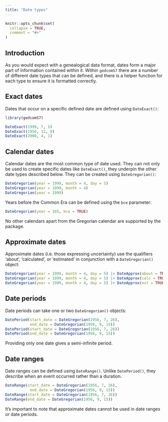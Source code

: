 ```yaml
---
title: "Date types"
---
```


```r
knitr::opts_chunk$set(
  collapse = TRUE,
  comment = "#>"
)
```

## Introduction

As you would expect with a genealogical data format, dates form a major part of information contained within it. Within `gedcomS7` there are a number of different date types that can be defined, and there is a helper function for each type to ensure it is formatted correctly.

## Exact dates

Dates that occur on a specific defined date are defined using `DateExact()`:

```r
library(gedcomS7)

DateExact(1999, 7, 5)
DateExact(1956, 12, 8)
DateExact(2008, 4, 1)
```

## Calendar dates

Calendar dates are the most common type of date used. They can not only be used to create specific dates like `DateExact()`, they underpin the other date types described below. They can be created using `DateGregorian()`:

```r
DateGregorian(year = 1999, month = 4, day = 5)
DateGregorian(year = 1999, month = 4)
DateGregorian(year = 1999)
```

Years before the Common Era can be defined using the `bce` parameter:

```r
DateGregorian(year = 105, bce = TRUE)
```

No other calendars apart from the Gregorian calendar are supported by the package.

## Approximate dates

Approximate dates (i.e. those expressing uncertainty) use the qualifiers 'about', 'calculated', or 'estimated' in conjunction with a `DateGregorian()` object:

```r
DateGregorian(year = 1999, month = 4, day = 5) |> DateApprox(about = TRUE)
DateGregorian(year = 1999, month = 4, day = 5) |> DateApprox(calc = TRUE)
DateGregorian(year = 1999, month = 4, day = 5) |> DateApprox(est = TRUE)
```


## Date periods

Date periods can take one or two `DateGregorian()` objects:

```r
DatePeriod(start_date = DateGregorian(1956, 7, 26),
           end_date = DateGregorian(1956, 9, 15))
DatePeriod(start_date = DateGregorian(1956, 7, 26))
DatePeriod(end_date = DateGregorian(1956, 9, 15))
```

Providing only one date gives a semi-infinite period.


## Date ranges

Date ranges can be defined using `DateRange()`. Unlike `DatePeriod()`, they describe when an event occurred rather than a duration.

```r
DateRange(start_date = DateGregorian(1956, 7, 26),
           end_date = DateGregorian(1956, 9, 15))
DateRange(start_date = DateGregorian(1956, 7, 26))
DateRange(end_date = DateGregorian(1956, 9, 15))
```

It's important to note that approximate dates cannot be used in date ranges or date periods. 
